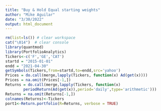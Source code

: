 ```yaml
---
title: "Buy & Hold Equal starting weights"
author: "Mike Aguilar"
date: "3/30/2022"
output: html_document
---
```



<!-- ## Buy & Hold Equal starting weights -->
```r
rm(list=ls()) # clear workspace
cat("\014")  # clear console
library(quantmod)
library(PortfolioAnalytics)
Tickers<-c('F','GE','CAT')
startd = "2015-01-01"
endd = "2021-04-30"
getSymbols(Tickers,from=startd,to=endd,src='yahoo')
Prices = do.call(merge,lapply(Tickers, function(x) Ad(get(x))))
Prices = na.omit(Prices[-1,])
Returns = do.call(merge,lapply(Tickers, function(x) 
        periodReturn(Ad(get(x)),period='daily',type='arithmetic')))
Returns = na.omit(Returns[-1,])
colnames(Returns)<-Tickers
port1<-Return.portfolio(R=Returns, verbose = TRUE)
```
